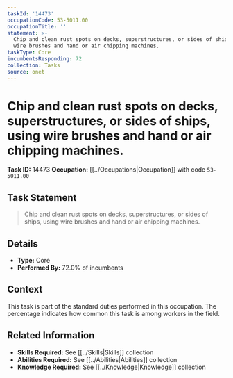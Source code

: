 ```yaml
---
taskId: '14473'
occupationCode: 53-5011.00
occupationTitle: ''
statement: >-
  Chip and clean rust spots on decks, superstructures, or sides of ships, using
  wire brushes and hand or air chipping machines.
taskType: Core
incumbentsResponding: 72
collection: Tasks
source: onet
---
```

# Chip and clean rust spots on decks, superstructures, or sides of ships, using wire brushes and hand or air chipping machines.

**Task ID:** 14473
**Occupation:** [[../Occupations|Occupation]] with code `53-5011.00`

## Task Statement

> Chip and clean rust spots on decks, superstructures, or sides of ships, using wire brushes and hand or air chipping machines.

## Details

- **Type:** Core
- **Performed By:** 72.0% of incumbents

## Context

This task is part of the standard duties performed in this occupation. The percentage indicates how common this task is among workers in the field.

## Related Information

- **Skills Required:** See [[../Skills|Skills]] collection
- **Abilities Required:** See [[../Abilities|Abilities]] collection
- **Knowledge Required:** See [[../Knowledge|Knowledge]] collection
